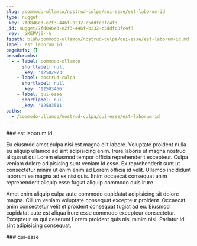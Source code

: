 ```yaml
---
slug: /commodo-ullamco/nostrud-culpa/qui-esse/est-laborum-id
type: nugget
_key: 7fd846e3-e2f3-446f-b232-c5ddfc8fc4f3
_id: nugget/7fd846e3-e2f3-446f-b232-c5ddfc8fc4f3
_rev: _iKEPVj6--A
fspath: blah/commodo-ullamco/nostrud-culpa/qui-esse/est-laborum-id.md
label: est laborum id
pageRefs: {}
breadcrumbs:
  - - label: commodo-ullamco
      shortlabel: null
      _key: '12502973'
    - label: nostrud-culpa
      shortlabel: null
      _key: '12503466'
    - label: qui-esse
      shortlabel: null
      _key: '12503511'
paths:
  - /commodo-ullamco/nostrud-culpa/qui-esse/est-laborum-id
---
```


<NuggetArea>
<Nugget slug="/commodo-ullamco/nostrud-culpa/qui-esse/est-laborum-id" type="nugget" _key="7fd846e3-e2f3-446f-b232-c5ddfc8fc4f3" _id="nugget/7fd846e3-e2f3-446f-b232-c5ddfc8fc4f3" _rev="_iKEPVj6--A" fspath="blah/commodo-ullamco/nostrud-culpa/qui-esse/est-laborum-id.md" label="est laborum id" paths="/commodo-ullamco/nostrud-culpa/qui-esse/est-laborum-id">
<NuggetBody>
### est laborum id

Eu eiusmod amet culpa nisi est magna elit labore. Voluptate proident nulla eu aliquip ullamco ad sint adipisicing enim. Irure laboris ut magna nostrud aliqua ut qui Lorem eiusmod tempor officia reprehenderit excepteur. Culpa veniam dolore adipisicing sunt veniam id esse. Ex reprehenderit sunt ut consectetur minim ut enim enim ad Lorem officia id velit. Ullamco incididunt laborum ea magna ad ex nisi quis. Enim occaecat consequat anim reprehenderit aliquip esse fugiat aliquip commodo duis irure.

Amet enim aliquip culpa aute commodo cupidatat adipisicing sit dolore magna. Cillum veniam voluptate consequat excepteur proident. Occaecat anim consectetur velit et proident consequat fugiat ad eu. Eiusmod cupidatat aute est aliqua irure esse commodo excepteur consectetur. Excepteur ea qui deserunt Lorem proident quis nisi minim nisi. Pariatur id sint adipisicing consequat.

</NuggetBody>
<Breadcrumbs>
<Crumbs>
<Crumb _key="12502973" label="commodo-ullamco" /><Crumb _key="12503466" label="nostrud-culpa" /><Crumb _key="12503511" label="qui-esse" />
</Crumbs>
</Breadcrumbs>
</Nugget>

<NuggetsInbound>
</NuggetsInbound>
<NuggetsOutbound>
</NuggetsOutbound>
</NuggetArea>
<PassagesInbound>
<Passage direction="inbound" type="passage" _key="12503511" _id="passage/12503511" _rev="_iKEPVj6---" label="qui-esse" passage="qui-esse" fspath="blah/commodo-ullamco/nostrud-culpa/qui-esse" paths="/commodo-ullamco/nostrud-culpa/qui-esse" slug="/commodo-ullamco/nostrud-culpa/qui-esse">
<NuggetBody>
### qui-esse

</NuggetBody>
<Breadcrumbs>
<Crumbs>
<Crumb _key="12502973" label="commodo-ullamco" /><Crumb _key="12503466" label="nostrud-culpa" />
</Crumbs>
</Breadcrumbs>
</Passage>

</PassagesInbound>
<PassagesOutbound>
</PassagesOutbound>